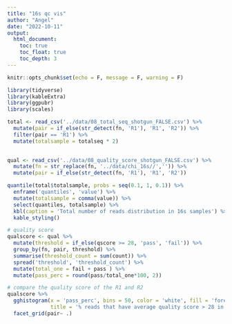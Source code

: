 ```yaml
---
title: "16s qc vis"
author: "Angel"
date: "2022-10-11"
output:
  html_document:
    toc: true
    toc_float: true
    toc_depth: 3
---
```


```r
knitr::opts_chunk$set(echo = F, message = F, warning = F)
```

```r
library(tidyverse)
library(kableExtra)
library(ggpubr)
library(scales)
```


```r
total <- read_csv('../data/08_total_seq_shotgun_FALSE.csv') %>% 
  mutate(pair = if_else(str_detect(fn, 'R1'), 'R1', 'R2')) %>% 
  filter(pair == 'R1') %>% 
  mutate(totalsample = totalseq * 2)
  

qual <- read_csv('../data/08_quality_score_shotgun_FALSE.csv') %>% 
  mutate(fn = str_replace(fn, '../data/chi_16s//','')) %>% 
  mutate(pair = if_else(str_detect(fn, 'R1'), 'R1', 'R2'))
```
```r
quantile(total$totalsample, probs = seq(0.1, 1, 0.1)) %>% 
  enframe('quantiles', 'value') %>% 
  mutate(totalsample = comma(value)) %>% 
  select(quantiles, totalsample) %>% 
  kbl(caption = 'Total number of reads distribution in 16s samples') %>% 
  kable_styling()
```
```r
# quality score 
qualscore <- qual %>% 
  mutate(threshold = if_else(qscore >= 28, 'pass', 'fail')) %>% 
  group_by(fn, pair, threshold) %>% 
  summarise(threshold_count = sum(count)) %>% 
  spread('threshold', 'threshold_count') %>% 
  mutate(total_one = fail + pass ) %>% 
  mutate(pass_perc = round(pass/total_one*100, 2))

# compare the quality score of the R1 and R2
qualscore %>% 
  gghistogram(x = 'pass_perc', bins = 50, color = 'white', fill = 'forestgreen',
              title = '% reads that have average quality score > 28 in 16s samples')  +
  facet_grid(pair~ .) 
```

